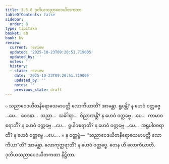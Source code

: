 ```yaml
---
title: 3.5.8 ဒုတိယသညာဝေဒယိတကထာ
tableOfContents: false
sidebar:
  order: 8
type: tipitaka
basket: ab
book: kv
review:
  current: review
  updated: '2025-10-23T09:20:51.719005'
  updated_by: ''
  notes: ''
  history:
  - state: review
    date: '2025-10-23T09:20:51.719005'
    updated_by: ''
    notes: ''
    previous_state: draft
---
```



<ReviewStatus review={frontmatter.review} showDetails={true} />

<HypothesisAnnotation frontmatter={frontmatter} />

<DynamicBreadcrumb />

<Division number="730" book="kv" e="ch" v="32" p="374">

<Paragraph number="2317" book="kv">
๐ သညာဝေဒယိတနိရောဓသမာပတ္တိ လောကိယာတိ? အာမန္တာ. ရူပန္တိ? န ဟေဝံ ဝတ္တဗ္ဗေ …ပေ…  ဝေဒနာ…  သညာ…  သင်္ခါရာ…  ဝိညာဏန္တိ? န ဟေဝံ ဝတ္တဗ္ဗေ …ပေ…  ကာမာဝစရာတိ? န ဟေဝံ ဝတ္တဗ္ဗေ …ပေ…  ရူပါဝစရာတိ? န ဟေဝံ ဝတ္တဗ္ဗေ …ပေ…  အရူပါဝစရာတိ? န ဟေဝံ ဝတ္တဗ္ဗေ …ပေ… .
</Paragraph>

</Division>
<Division number="731" book="kv" e="ch" v="32" p="375">

<Paragraph number="2318" book="kv">
× န ဝတ္တဗ္ဗံ—  “သညာဝေဒယိတနိရောဓသမာပတ္တိ လောကိယာ”တိ? အာမန္တာ. လောကုတ္တရာတိ? န ဟေဝံ ဝတ္တဗ္ဗေ. တေန ဟိ လောကိယာတိ.

</Paragraph>
</Division>

<Paragraph number="2319" type="center" book="kv">
ဒုတိယသညာဝေဒယိတကထာ နိဋ္ဌိတာ.
</Paragraph>